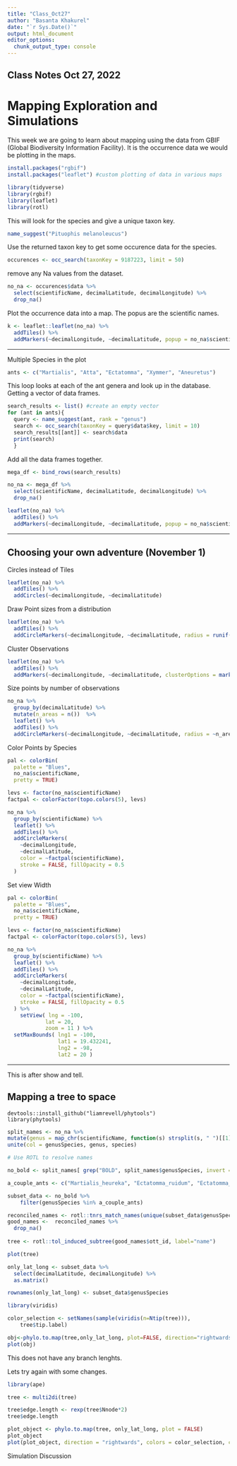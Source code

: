 ```yaml
---
title: "Class_Oct27"
author: "Basanta Khakurel"
date: "`r Sys.Date()`"
output: html_document
editor_options: 
  chunk_output_type: console
---
```


## Class Notes Oct 27, 2022

# Mapping Exploration and Simulations

This week we are going to learn about mapping using the data from GBIF (Global Biodiversity Information Facility). It is the occurrence data we would be plotting in the maps. 

```r
install.packages("rgbif")
install.packages("leaflet") #custom plotting of data in various maps 
```

```r
library(tidyverse)
library(rgbif)
library(leaflet)
library(rotl)
```

This will look for the species and give a unique taxon key.
```r
name_suggest("Pituophis melanoleucus")
```

Use the returned taxon key to get some occurence data for the species. 
```r
occurences <- occ_search(taxonKey = 9187223, limit = 50)
```

remove any Na values from the dataset. 
```r
no_na <- occurences$data %>%
  select(scientificName, decimalLatitude, decimalLongitude) %>% 
  drop_na()
```

Plot the occurrence data into a map. The popus are the scientific names.  
```r
k <- leaflet::leaflet(no_na) %>% 
  addTiles() %>% 
  addMarkers(~decimalLongitude, ~decimalLatitude, popup = no_na$scientificName)
```

---

Multiple Species in the plot 
```r
ants <- c("Martialis", "Atta", "Ectatomma", "Xymmer", "Aneuretus")
```

This loop looks at each of the ant genera and look up in the database.  
Getting a vector of data frames. 

```r
search_results <- list() #create an empty vector
for (ant in ants){
  query <- name_suggest(ant, rank = "genus")
  search <- occ_search(taxonKey = query$data$key, limit = 10)
  search_results[[ant]] <- search$data
  print(search)
  }
```

Add all the data frames together. 

```r
mega_df <- bind_rows(search_results)
```

```r
no_na <- mega_df %>%
  select(scientificName, decimalLatitude, decimalLongitude) %>% 
  drop_na()
```

```r
leaflet(no_na) %>% 
  addTiles() %>% 
  addMarkers(~decimalLongitude, ~decimalLatitude, popup = no_na$scientificName)
```

---

## Choosing your own adventure (November 1)

Circles instead of Tiles 
```r
leaflet(no_na) %>% 
  addTiles() %>% 
  addCircles(~decimalLongitude, ~decimalLatitude)
```

Draw Point sizes from a distribution 
```r
leaflet(no_na) %>% 
  addTiles() %>% 
  addCircleMarkers(~decimalLongitude, ~decimalLatitude, radius = runif(100, 4, 10), color = c('red'))
```

Cluster Observations
```r
leaflet(no_na) %>%
  addTiles() %>% 
  addMarkers(~decimalLongitude, ~decimalLatitude, clusterOptions = markerClusterOptions())
```

Size points by number of observations
```r
no_na %>% 
  group_by(decimalLatitude) %>% 
  mutate(n_areas = n())  %>% 
  leaflet() %>%
  addTiles() %>% 
  addCircleMarkers(~decimalLongitude, ~decimalLatitude, radius = ~n_areas, color = c('red'))
```

Color Points by Species 
```r
pal <- colorBin(
  palette = "Blues",
  no_na$scientificName,
  pretty = TRUE)

levs <- factor(no_na$scientificName)
factpal <- colorFactor(topo.colors(5), levs)

no_na %>% 
  group_by(scientificName) %>% 
  leaflet() %>%
  addTiles() %>% 
  addCircleMarkers(
    ~decimalLongitude, 
    ~decimalLatitude,
    color = ~factpal(scientificName),
    stroke = FALSE, fillOpacity = 0.5
  ) 
```

Set view Width 
```r
pal <- colorBin(
  palette = "Blues",
  no_na$scientificName,
  pretty = TRUE)

levs <- factor(no_na$scientificName)
factpal <- colorFactor(topo.colors(5), levs)

no_na %>% 
  group_by(scientificName) %>% 
  leaflet() %>%
  addTiles() %>% 
  addCircleMarkers(
    ~decimalLongitude, 
    ~decimalLatitude,
    color = ~factpal(scientificName),
    stroke = FALSE, fillOpacity = 0.5
  ) %>% 
    setView( lng = -100,
            lat = 20,
            zoom = 11 ) %>%
  setMaxBounds( lng1 = -100,
                lat1 = 19.432241,
                lng2 = -98,
                lat2 = 20 )
```

***
This is after show and tell. 


## Mapping a tree to space 
```
devtools::install_github("liamrevell/phytools")
library(phytools)
```

```R
split_names <- no_na %>% 
mutate(genus = map_chr(scientificName, function(s) strsplit(s, " ")[[1]][1]))%>% mutate(species = map_chr(scientificName, function(s) strsplit(s, " ")[[1]][2])) %>% 
unite(col = genusSpecies, genus, species)
```


```r
# Use ROTL to resolve names

no_bold <- split_names[ grep("BOLD", split_names$genusSpecies, invert = TRUE) , ]
```

```r
a_couple_ants <- c("Martialis_heureka", "Ectatomma_ruidum", "Ectatomma_tuberculatum", "Aneuretus_simoni", "Ectatomma_opaciventre")
```

```r
subset_data <- no_bold %>% 
    filter(genusSpecies %in% a_couple_ants)
```

```r
reconciled_names <- rotl::tnrs_match_names(unique(subset_data$genusSpecies))
good_names <-  reconciled_names %>%
  drop_na()
  
tree <- rotl::tol_induced_subtree(good_names$ott_id, label="name")

plot(tree)
```

```r
only_lat_long <- subset_data %>% 
  select(decimalLatitude, decimalLongitude) %>% 
  as.matrix()

rownames(only_lat_long) <- subset_data$genusSpecies
```

```r
library(viridis)
```

```r
color_selection <- setNames(sample(viridis(n=Ntip(tree))),
    tree$tip.label)

obj<-phylo.to.map(tree,only_lat_long, plot=FALSE, direction="rightwards")
plot(obj)
```
This does not have any branch lenghts. 

Lets try again with some changes. 
```r
library(ape)
```

```r
tree <- multi2di(tree)
```

```r
tree$edge.length <- rexp(tree$Nnode*2)
tree$edge.length 
```

```r
plot_object <- phylo.to.map(tree, only_lat_long, plot = FALSE)
plot_object
plot(plot_object, direction = "rightwards", colors = color_selection, cex.points=c(0.1), lwd=c(3,1),ftype="off")
```

Simulation Discussion

